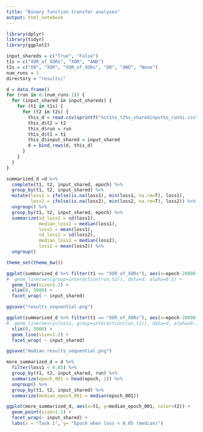 ```yaml
---
title: "Binary function transfer analyses"
output: html_notebook
---
```


```r
library(dplyr)
library(tidyr)
library(ggplot2)
```


```r
input_shareds = c("True", "False")
t1s = c("XOR_of_XORs", "XOR", "AND")
t2s = c("X0", "XOR", "XOR_of_XORs", "OR", "AND", "None")
num_runs = 1
directory = "results/"

d = data.frame()
for (run in 0:(num_runs-1)) {
  for (input_shared in input_shareds) {
    for (t1 in t1s) {
      for (t2 in t2s) {
        this_d = read.csv(sprintf("%st1%s_t2%s_sharedinput%s_run%i.csv", directory, t1, t2, input_shared, run), header=T)
        this_d$t2 = t2
        this_d$run = run
        this_d$t1 = t1
        this_d$input_shared = input_shared
        d = bind_rows(d, this_d)
      }
    } 
  }
}
```

```r
summarized_d =d %>% 
  complete(t1, t2, input_shared, epoch) %>%
  group_by(t1, t2, input_shared) %>%
  mutate(loss1 = ifelse(is.na(loss1), min(loss1, na.rm=T), loss1),
         loss2 = ifelse(is.na(loss2), min(loss2, na.rm=T), loss2)) %>%
  ungroup() %>%
  group_by(t1, t2, input_shared, epoch) %>%
  summarize(sd_loss1 = sd(loss1),
            median_loss1 = median(loss1),
            loss1 = mean(loss1),
            sd_loss2 = sd(loss2),
            median_loss2 = median(loss2),
            loss2 = mean(loss2)) %>%
  ungroup()
```

```r
theme_set(theme_bw())
```

```r
ggplot(summarized_d %>% filter(t1 == "XOR_of_XORs"), aes(x=epoch-20000, y=loss1, color=t2)) + 
#  geom_line(aes(group=interaction(run,t2)), data=d, alpha=0.1) +
  geom_line(size=1.2) +
  xlim(0, 5000) +
  facet_wrap( ~ input_shared)
```

```r
ggsave("results_sequential.png")
```

```r
ggplot(summarized_d %>% filter(t1 == "XOR_of_XORs"), aes(x=epoch-20000, y=median_loss1, color=t2)) + 
#  geom_line(aes(y=loss1, group=interaction(run,t2)), data=d, alpha=0.1)+
  xlim(0, 5000) +
  geom_line(size=1.2) +
  facet_wrap( ~ input_shared)
```

```r
ggsave("median_results_sequential.png")
```

```r
more_summarized_d = d %>%
  filter(loss1 < 0.05) %>%
  group_by(t1, t2, input_shared, run) %>%
  summarize(epoch_001 = head(epoch, 1)) %>%
  ungroup() %>%
  group_by(t1, t2, input_shared) %>%
  summarize(median_epoch_001 = median(epoch_001))
```

```r
ggplot(more_summarized_d, aes(x=t1, y=median_epoch_001, color=t2)) +
  geom_point(size=1.5) + 
  facet_wrap(~ input_shared) +
  labs(x = "Task 1", y= "Epoch when loss < 0.05 (median)")
  
```


